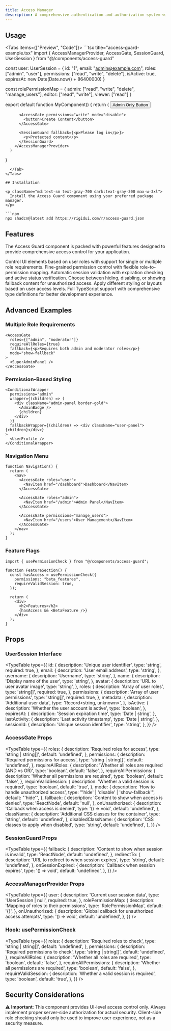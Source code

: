 ```yaml
---
title: Access Manager
description: A comprehensive authentication and authorization system with session validation for controlling UI visibility and user permissions.
---
```



## Usage

<Tabs items={["Preview", "Code"]}>
  <Tab value="Preview">
    <AccessManagerPreview />
  </Tab>
  <Tab value="Code">
    ```tsx title="access-guard-example.tsx"
import {
      AccessManagerProvider,
      AccessGate,
      SessionGuard,
      UserSession
} from "@/components/access-guard"

const user: UserSession = {
      id: "1",
      email: "admin@example.com",
      roles: ["admin", "user"],
      permissions: ["read", "write", "delete"],
      isActive: true,
      expiresAt: new Date(Date.now() + 86400000)
}

const rolePermissionMap = {
      admin: ["read", "write", "delete", "manage_users"],
      editor: ["read", "write"],
      viewer: ["read"]
}

export default function MyComponent() {
      return (
        <AccessManagerProvider user={user} rolePermissionMap={rolePermissionMap}>
          <AccessGate roles="admin">
            <button>Admin Only Button</button>
          </AccessGate>

          <AccessGate permissions="write" mode="disable">
            <button>Create Content</button>
          </AccessGate>

          <SessionGuard fallback={<p>Please log in</p>}>
            <p>Protected content</p>
          </SessionGuard>
        </AccessManagerProvider>
      )

}

````
  </Tab>
</Tabs>

## Installation

<p className="md:text-sm text-gray-700 dark:text-gray-300 max-w-3xl">
  Install the Access Guard component using your preferred package manager.
</p>

```npm
npx shadcn@latest add https://rigidui.com/r/access-guard.json
````

## Features

<p className="md:text-sm mb-4! text-gray-700 dark:text-gray-300 max-w-3xl">
  The Access Guard component is packed with powerful features designed to
  provide comprehensive access control for your application.
</p>

<Cards>
  <Card title="Role-Based Control">
    Control UI elements based on user roles with support for single or multiple
    role requirements.
  </Card>
  <Card title="Permission Management">
    Fine-grained permission control with flexible role-to-permission mapping.
  </Card>
  <Card title="Session Validation">
    Automatic session validation with expiration checking and active status
    verification.
  </Card>
  <Card title="Multiple Display Modes">
    Choose between hiding, disabling, or showing fallback content for
    unauthorized access.
  </Card>
  <Card title="Conditional Wrappers">
    Apply different styling or layouts based on user access levels.
  </Card>
  <Card title="TypeScript Support">
    Full TypeScript support with comprehensive type definitions for better
    development experience.
  </Card>
</Cards>

## Advanced Examples

### Multiple Role Requirements

```tsx
<AccessGate
  roles={["admin", "moderator"]}
  requireAllRoles={true}
  fallback={<p>Requires both admin and moderator roles</p>}
  mode="show-fallback"
>
  <SuperAdminPanel />
</AccessGate>
```

### Permission-Based Styling

```tsx
<ConditionalWrapper
  permissions="admin"
  wrapper={(children) => (
    <div className="admin-panel border-gold">
      <AdminBadge />
      {children}
    </div>
  )}
  fallbackWrapper={(children) => <div className="user-panel">{children}</div>}
>
  <UserProfile />
</ConditionalWrapper>
```

### Navigation Menu

```tsx
function Navigation() {
  return (
    <nav>
      <AccessGate roles="user">
        <NavItem href="/dashboard">Dashboard</NavItem>
      </AccessGate>

      <AccessGate roles="admin">
        <NavItem href="/admin">Admin Panel</NavItem>
      </AccessGate>

      <AccessGate permissions="manage_users">
        <NavItem href="/users">User Management</NavItem>
      </AccessGate>
    </nav>
  );
}
```

### Feature Flags

```tsx
import { usePermissionCheck } from "@/components/access-guard";

function FeatureSection() {
  const hasAccess = usePermissionCheck({
    permissions: "beta_features",
    requireValidSession: true,
  });

  return (
    <div>
      <h2>Features</h2>
      {hasAccess && <BetaFeature />}
    </div>
  );
}
```

## Props

### UserSession Interface

<TypeTable
  type={{
    id: {
      description: 'Unique user identifier',
      type: 'string',
      required: true,
    },
    email: {
      description: 'User email address',
      type: 'string',
    },
    username: {
      description: 'Username',
      type: 'string',
    },
    name: {
      description: 'Display name of the user',
      type: 'string',
    },
    avatar: {
      description: 'URL to user avatar image',
      type: 'string',
    },
    roles: {
      description: 'Array of user roles',
      type: 'string[]',
      required: true,
    },
    permissions: {
      description: 'Array of user permissions',
      type: 'string[]',
      required: true,
    },
    metadata: {
      description: 'Additional user data',
      type: 'Record<string, unknown>',
    },
    isActive: {
      description: 'Whether the user account is active',
      type: 'boolean',
    },
    expiresAt: {
      description: 'Session expiration time',
      type: 'Date | string',
    },
    lastActivity: {
      description: 'Last activity timestamp',
      type: 'Date | string',
    },
    sessionId: {
      description: 'Unique session identifier',
      type: 'string',
    },
  }}
/>

### AccessGate Props

<TypeTable
  type={{
    roles: {
      description: 'Required roles for access',
      type: 'string | string[]',
      default: 'undefined',
    },
    permissions: {
      description: 'Required permissions for access',
      type: 'string | string[]',
      default: 'undefined',
    },
    requireAllRoles: {
      description: 'Whether all roles are required (AND vs OR)',
      type: 'boolean',
      default: 'false',
    },
    requireAllPermissions: {
      description: 'Whether all permissions are required',
      type: 'boolean',
      default: 'false',
    },
    requireValidSession: {
      description: 'Whether a valid session is required',
      type: 'boolean',
      default: 'true',
    },
    mode: {
      description: 'How to handle unauthorized access',
      type: "'hide' | 'disable' | 'show-fallback'",
      default: "'hide'",
    },
    fallback: {
      description: 'Content to show when access is denied',
      type: 'ReactNode',
      default: 'null',
    },
    onUnauthorized: {
      description: 'Callback when access is denied',
      type: '() => void',
      default: 'undefined',
    },
    className: {
      description: 'Additional CSS classes for the container',
      type: 'string',
      default: 'undefined',
    },
    disabledClassName: {
      description: 'CSS classes to apply when disabled',
      type: 'string',
      default: 'undefined',
    },
  }}
/>

### SessionGuard Props

<TypeTable
  type={{
    fallback: {
      description: 'Content to show when session is invalid',
      type: 'ReactNode',
      default: 'undefined',
    },
    redirectTo: {
      description: 'URL to redirect to when session expires',
      type: 'string',
      default: 'undefined',
    },
    onSessionExpired: {
      description: 'Callback when session expires',
      type: '() => void',
      default: 'undefined',
    },
  }}
/>

### AccessManagerProvider Props

<TypeTable
  type={{
    user: {
      description: 'Current user session data',
      type: 'UserSession | null',
      required: true,
    },
    rolePermissionMap: {
      description: 'Mapping of roles to their permissions',
      type: 'RolePermissionMap',
      default: '{}',
    },
    onUnauthorized: {
      description: 'Global callback for unauthorized access attempts',
      type: '() => void',
      default: 'undefined',
    },
  }}
/>

### Hook: usePermissionCheck

<TypeTable
  type={{
    roles: {
      description: 'Required roles to check',
      type: 'string | string[]',
      default: 'undefined',
    },
    permissions: {
      description: 'Required permissions to check',
      type: 'string | string[]',
      default: 'undefined',
    },
    requireAllRoles: {
      description: 'Whether all roles are required',
      type: 'boolean',
      default: 'false',
    },
    requireAllPermissions: {
      description: 'Whether all permissions are required',
      type: 'boolean',
      default: 'false',
    },
    requireValidSession: {
      description: 'Whether a valid session is required',
      type: 'boolean',
      default: 'true',
    },
  }}
/>

## Security Considerations

⚠️ **Important**: This component provides UI-level access control only. Always implement proper server-side authorization for actual security. Client-side role checking should only be used to improve user experience, not as a security measure.
